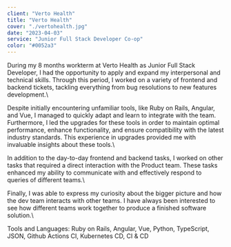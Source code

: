 ```yaml
---
client: "Verto Health"
title: "Verto Health"
cover: "./vertohealth.jpg"
date: "2023-04-03"
service: "Junior Full Stack Developer Co-op"
color: "#0052a3"
---
```


During my 8 months workterm at Verto Health as Junior Full Stack Developer, I had the opportunity to apply and expand my interpersonal and technical skills. Through this period, I worked on a variety of frontend and backend tickets, tackling everything from bug resolutions to new features development.\

Despite initially encountering unfamiliar tools, like Ruby on Rails, Angular, and Vue, I managed to quickly adapt and learn to integrate with the team. Furthermore, I led the upgrades for these tools in order to maintain optimal performance, enhance functionality, and ensure compatibility with the latest industry standards. This experience in upgrades provided me with invaluable insights about these tools.\

In addition to the day-to-day frontend and backend tasks, I worked on other tasks that required a direct interaction with the Product team. These tasks enhanced my ability to communicate with and effectively respond to queries of different teams.\

Finally, I was able to express my curiosity about the bigger picture and how the dev team interacts with other teams. I have always been interested to see how different teams work together to produce a finished software solution.\

Tools and Languages: Ruby on Rails, Angular, Vue, Python, TypeScript, JSON, Github Actions CI, Kubernetes CD, CI & CD
